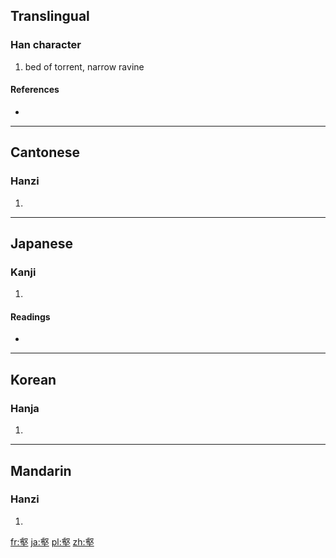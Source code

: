 ==Translingual==

===Han character===
{{Han char|rn=32|rad=土|as=14|sn=17|four=2710<sub>4</sub>|canj=卜水土 (YEG)}}

# bed of torrent, narrow ravine

====References====
* {{Han ref|kx=0241.070|dkj=05554|dj=0480.300|hdz=10496.020|uh=58D1|ud=22737|bh=C0A4|bd=49316}}

----

==Cantonese==

===Hanzi===
{{yue-hanzi|jyut=|y=kok3}}

# {{defn|Cantonese|sort=土14}}

----

==Japanese==

===Kanji===
{{ja-kanji|grade=|rs=土14}}

# {{defn|Japanese|sort=土14}}

====Readings====
* {{ja-readings|on=[[がく]] (gaku), [[かく]] (kaku)|kun=[[たに]] (tani)}}

----

==Korean==

===Hanja===
{{ko-hanja|hangeul=학|rv=hak|mr=hak}}

# {{defn|Korean|sort=土14}}

----

==Mandarin==

===Hanzi===
{{cmn-hanzi|pin=[[hè]] ([[he4]])|wg=ho<sup>4</sup>}}

# {{defn|Mandarin|sort=土14}}

[[fr:壑]]
[[ja:壑]]
[[pl:壑]]
[[zh:壑]]